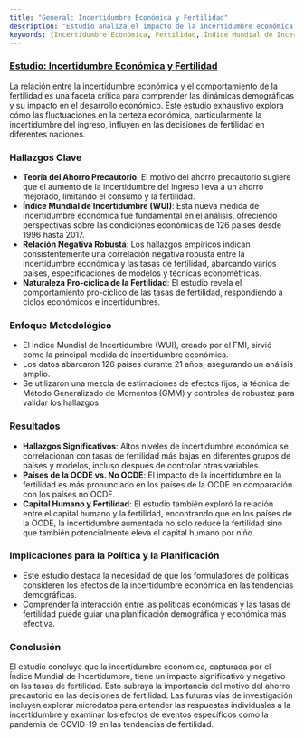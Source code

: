 ```yaml
---
title: "General: Incertidumbre Económica y Fertilidad"
description: "Estudio analiza el impacto de la incertidumbre económica en la fertilidad, utilizando el Índice Mundial de Incertidumbre para examinar tendencias globales e implicaciones."
keywords: [Incertidumbre Económica, Fertilidad, Índice Mundial de Incertidumbre, Ahorro Precautorio, Dinámicas Demográficas, Países de la OCDE, Capital Humano, Implicaciones Políticas]
---
```


### [Estudio: Incertidumbre Económica y Fertilidad](https://www.econstor.eu/handle/10419/235395)

La relación entre la incertidumbre económica y el comportamiento de la fertilidad es una faceta crítica para comprender las dinámicas demográficas y su impacto en el desarrollo económico. Este estudio exhaustivo explora cómo las fluctuaciones en la certeza económica, particularmente la incertidumbre del ingreso, influyen en las decisiones de fertilidad en diferentes naciones.

### **Hallazgos Clave**

* **Teoría del Ahorro Precautorio**: El motivo del ahorro precautorio sugiere que el aumento de la incertidumbre del ingreso lleva a un ahorro mejorado, limitando el consumo y la fertilidad.
* **Índice Mundial de Incertidumbre (WUI)**: Esta nueva medida de incertidumbre económica fue fundamental en el análisis, ofreciendo perspectivas sobre las condiciones económicas de 126 países desde 1996 hasta 2017.
* **Relación Negativa Robusta**: Los hallazgos empíricos indican consistentemente una correlación negativa robusta entre la incertidumbre económica y las tasas de fertilidad, abarcando varios países, especificaciones de modelos y técnicas econométricas.
* **Naturaleza Pro-cíclica de la Fertilidad**: El estudio revela el comportamiento pro-cíclico de las tasas de fertilidad, respondiendo a ciclos económicos e incertidumbres.

### **Enfoque Metodológico**

* El Índice Mundial de Incertidumbre (WUI), creado por el FMI, sirvió como la principal medida de incertidumbre económica.
* Los datos abarcaron 126 países durante 21 años, asegurando un análisis amplio.
* Se utilizaron una mezcla de estimaciones de efectos fijos, la técnica del Método Generalizado de Momentos (GMM) y controles de robustez para validar los hallazgos.

### **Resultados**

* **Hallazgos Significativos**: Altos niveles de incertidumbre económica se correlacionan con tasas de fertilidad más bajas en diferentes grupos de países y modelos, incluso después de controlar otras variables.
* **Países de la OCDE vs. No OCDE**: El impacto de la incertidumbre en la fertilidad es más pronunciado en los países de la OCDE en comparación con los países no OCDE.
* **Capital Humano y Fertilidad**: El estudio también exploró la relación entre el capital humano y la fertilidad, encontrando que en los países de la OCDE, la incertidumbre aumentada no solo reduce la fertilidad sino que también potencialmente eleva el capital humano por niño.

### **Implicaciones para la Política y la Planificación**

* Este estudio destaca la necesidad de que los formuladores de políticas consideren los efectos de la incertidumbre económica en las tendencias demográficas.
* Comprender la interacción entre las políticas económicas y las tasas de fertilidad puede guiar una planificación demográfica y económica más efectiva.

### **Conclusión**

El estudio concluye que la incertidumbre económica, capturada por el Índice Mundial de Incertidumbre, tiene un impacto significativo y negativo en las tasas de fertilidad. Esto subraya la importancia del motivo del ahorro precautorio en las decisiones de fertilidad. Las futuras vías de investigación incluyen explorar microdatos para entender las respuestas individuales a la incertidumbre y examinar los efectos de eventos específicos como la pandemia de COVID-19 en las tendencias de fertilidad.
